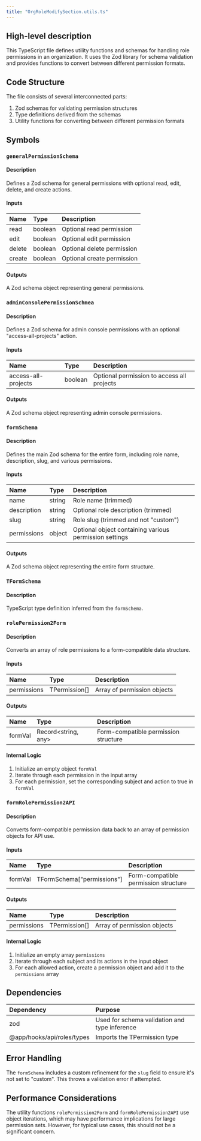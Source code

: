 ```yaml
---
title: "OrgRoleModifySection.utils.ts"
---
```


## High-level description
This TypeScript file defines utility functions and schemas for handling role permissions in an organization. It uses the Zod library for schema validation and provides functions to convert between different permission formats.

## Code Structure
The file consists of several interconnected parts:
1. Zod schemas for validating permission structures
2. Type definitions derived from the schemas
3. Utility functions for converting between different permission formats

## Symbols

### `generalPermissionSchema`
#### Description
Defines a Zod schema for general permissions with optional read, edit, delete, and create actions.

#### Inputs
| Name | Type | Description |
|:-----|:-----|:------------|
| read | boolean | Optional read permission |
| edit | boolean | Optional edit permission |
| delete | boolean | Optional delete permission |
| create | boolean | Optional create permission |

#### Outputs
A Zod schema object representing general permissions.

### `adminConsolePermissionSchmea`
#### Description
Defines a Zod schema for admin console permissions with an optional "access-all-projects" action.

#### Inputs
| Name | Type | Description |
|:-----|:-----|:------------|
| access-all-projects | boolean | Optional permission to access all projects |

#### Outputs
A Zod schema object representing admin console permissions.

### `formSchema`
#### Description
Defines the main Zod schema for the entire form, including role name, description, slug, and various permissions.

#### Inputs
| Name | Type | Description |
|:-----|:-----|:------------|
| name | string | Role name (trimmed) |
| description | string | Optional role description (trimmed) |
| slug | string | Role slug (trimmed and not "custom") |
| permissions | object | Optional object containing various permission settings |

#### Outputs
A Zod schema object representing the entire form structure.

### `TFormSchema`
#### Description
TypeScript type definition inferred from the `formSchema`.

### `rolePermission2Form`
#### Description
Converts an array of role permissions to a form-compatible data structure.

#### Inputs
| Name | Type | Description |
|:-----|:-----|:------------|
| permissions | TPermission[] | Array of permission objects |

#### Outputs
| Name | Type | Description |
|:-----|:-----|:------------|
| formVal | Record&lt;string, any&gt; | Form-compatible permission structure |

#### Internal Logic
1. Initialize an empty object `formVal`
2. Iterate through each permission in the input array
3. For each permission, set the corresponding subject and action to true in `formVal`

### `formRolePermission2API`
#### Description
Converts form-compatible permission data back to an array of permission objects for API use.

#### Inputs
| Name | Type | Description |
|:-----|:-----|:------------|
| formVal | TFormSchema["permissions"] | Form-compatible permission structure |

#### Outputs
| Name | Type | Description |
|:-----|:-----|:------------|
| permissions | TPermission[] | Array of permission objects |

#### Internal Logic
1. Initialize an empty array `permissions`
2. Iterate through each subject and its actions in the input object
3. For each allowed action, create a permission object and add it to the `permissions` array

## Dependencies
| Dependency | Purpose |
|:-----------|:--------|
| zod | Used for schema validation and type inference |
| @app/hooks/api/roles/types | Imports the TPermission type |

## Error Handling
The `formSchema` includes a custom refinement for the `slug` field to ensure it's not set to "custom". This throws a validation error if attempted.

## Performance Considerations
The utility functions `rolePermission2Form` and `formRolePermission2API` use object iterations, which may have performance implications for large permission sets. However, for typical use cases, this should not be a significant concern.